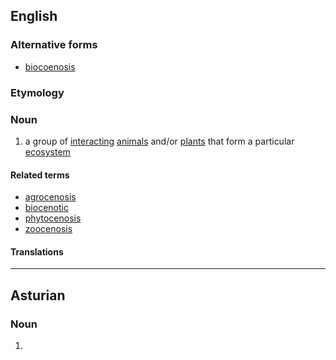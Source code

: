 ==English==

===Alternative forms===
* [[biocoenosis]]

===Etymology===
{{rfe|en}}

===Noun===
{{en-noun|~|biocenoses}}

# {{lb|en|biology}} a group of [[interacting]] [[animal]]s and/or [[plant]]s that form a particular [[ecosystem]]

====Related terms====
* [[agrocenosis]]
* [[biocenotic]]
* [[phytocenosis]]
* [[zoocenosis]]

====Translations====
{{trans-see|biocoenosis}}

----

==Asturian==

===Noun===
{{ast-noun|f|biocenosis}}

# {{lb|ast|biology}} {{l|en|biocoenosis}} {{gloss|community of organisms}}